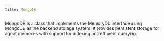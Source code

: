 ```yaml
---
title: MongoDB
---
```


MongoDB is a class that implements the MemoryDb interface using MongoDB as the backend storage system. It provides persistent storage for agent memories with support for indexing and efficient querying.

<Snippet file="memory-mongo-reference.mdx" /> 